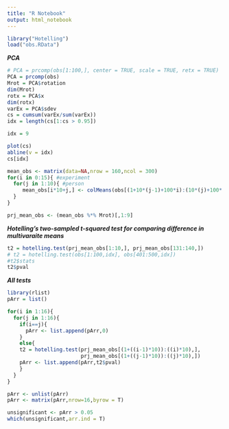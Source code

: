 ```yaml
---
title: "R Notebook"
output: html_notebook
---
```



```r
library("Hotelling")
load("obs.RData")
```
***PCA***
```r
# PCA = prcomp(obs[1:100,], center = TRUE, scale = TRUE, retx = TRUE)
PCA = prcomp(obs)
Mrot = PCA$rotation
dim(Mrot)
rotx = PCA$x
dim(rotx)
varEx = PCA$sdev
cs = cumsum(varEx/sum(varEx))
idx = length(cs[1:cs > 0.95])

idx = 9

plot(cs)
abline(v = idx)
cs[idx]
```
```r
mean_obs <- matrix(data=NA,nrow = 160,ncol = 300)
for(i in 0:15){ #experiment
  for(j in 1:10){ #person
     mean_obs[i*10+j,] <- colMeans(obs[(1+10*(j-1)+100*i):(10*(j)+100*(i)),]) 
  }
}

prj_mean_obs <- (mean_obs %*% Mrot)[,1:9]
```

***Hotelling's two-sampled t-squared test for comparing difference in multivaraite means***
```r
t2 = hotelling.test(prj_mean_obs[1:10,], prj_mean_obs[131:140,])
# t2 = hotelling.test(obs[1:100,idx], obs[401:500,idx])
#t2$stats
t2$pval
```
***All tests***
```r
library(rlist)
pArr = list()

for(i in 1:16){
  for(j in 1:16){
    if(i==j){
      pArr <- list.append(pArr,0)
    }
    else{
    t2 = hotelling.test(prj_mean_obs[(1+((i-1)*10)):((i)*10),], 
                        prj_mean_obs[(1+((j-1)*10)):((j)*10),])
    pArr <- list.append(pArr,t2$pval)
    }
  }
}

pArr <- unlist(pArr)
pArr <- matrix(pArr,nrow=16,byrow = T)

unsignificant <- pArr > 0.05
which(unsignificant,arr.ind = T)
```